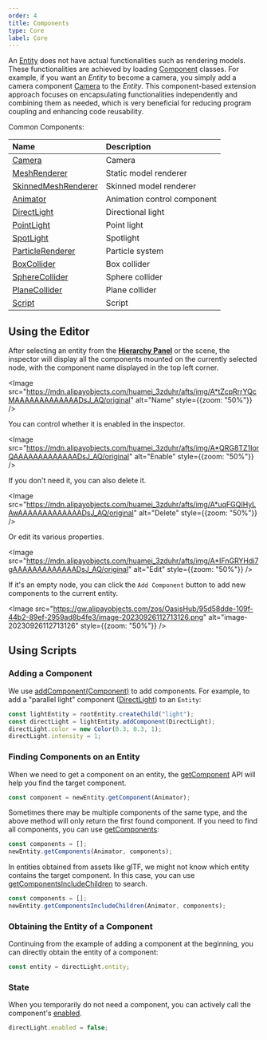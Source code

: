 ```yaml
---
order: 4
title: Components
type: Core
label: Core
---
```


An [Entity](/apis/core/#Entity) does not have actual functionalities such as rendering models. These functionalities are achieved by loading [Component](/apis/core/#Component) classes. For example, if you want an _Entity_ to become a camera, you simply add a camera component [Camera](/apis/core/#Camera) to the _Entity_. This component-based extension approach focuses on encapsulating functionalities independently and combining them as needed, which is very beneficial for reducing program coupling and enhancing code reusability.

Common Components:

| Name                                               | Description      |
| :------------------------------------------------- | :--------------- |
| [Camera](/apis/core/#Camera)                       | Camera           |
| [MeshRenderer](/apis/core/#MeshRenderer)           | Static model renderer |
| [SkinnedMeshRenderer](/apis/core/#SkinnedMeshRenderer) | Skinned model renderer |
| [Animator](/apis/core/#Animator)                   | Animation control component |
| [DirectLight](/apis/core/#DirectLight)             | Directional light |
| [PointLight](/apis/core/#PointLight)               | Point light      |
| [SpotLight](/apis/core/#SpotLight)                 | Spotlight        |
| [ParticleRenderer](/apis/core/#ParticleRenderer)   | Particle system  |
| [BoxCollider](/apis/core/#BoxCollider)             | Box collider     |
| [SphereCollider](/apis/core/#SphereCollider)       | Sphere collider  |
| [PlaneCollider](/apis/core/#PlaneCollider)         | Plane collider   |
| [Script](/apis/core/#Script)                       | Script           |

## Using the Editor

After selecting an entity from the **[Hierarchy Panel](/en/docs/interface/hierarchy)** or the scene, the inspector will display all the components mounted on the currently selected node, with the component name displayed in the top left corner.

<Image src="https://mdn.alipayobjects.com/huamei_3zduhr/afts/img/A*tZcpRrrYQcMAAAAAAAAAAAAADsJ_AQ/original" alt="Name" style={{zoom: "50%"}} />

You can control whether it is enabled in the inspector.

<Image src="https://mdn.alipayobjects.com/huamei_3zduhr/afts/img/A*QRG8TZ1IorQAAAAAAAAAAAAADsJ_AQ/original" alt="Enable" style={{zoom: "50%"}} />

If you don't need it, you can also delete it.

<Image src="https://mdn.alipayobjects.com/huamei_3zduhr/afts/img/A*uqFGQIHyLAwAAAAAAAAAAAAADsJ_AQ/original" alt="Delete" style={{zoom: "50%"}} />

Or edit its various properties.

<Image src="https://mdn.alipayobjects.com/huamei_3zduhr/afts/img/A*IFnGRYHdi7gAAAAAAAAAAAAADsJ_AQ/original" alt="Edit" style={{zoom: "50%"}} />

If it's an empty node, you can click the `Add Component` button to add new components to the current entity.

<Image src="https://gw.alipayobjects.com/zos/OasisHub/95d58dde-109f-44b2-89ef-2959ad8b4fe3/image-20230926112713126.png" alt="image-20230926112713126" style={{zoom: "50%"}} />

## Using Scripts

### Adding a Component

We use [addComponent(Component)](/apis/core/#Entity-addComponent) to add components. For example, to add a "parallel light" component ([DirectLight](/apis/core/#DirectLight)) to an `Entity`:

```typescript
const lightEntity = rootEntity.createChild("light");
const directLight = lightEntity.addComponent(DirectLight);
directLight.color = new Color(0.3, 0.3, 1);
directLight.intensity = 1;
```

### Finding Components on an Entity

When we need to get a component on an entity, the [getComponent](/apis/core/#Entity-getComponent) API will help you find the target component.

```typescript
const component = newEntity.getComponent(Animator);
```

Sometimes there may be multiple components of the same type, and the above method will only return the first found component. If you need to find all components, you can use [getComponents](/apis/core/#Entity-getComponents):

```typescript
const components = [];
newEntity.getComponents(Animator, components);
```

In entities obtained from assets like glTF, we might not know which entity contains the target component. In this case, you can use [getComponentsIncludeChildren](/apis/core/#Entity-getComponentsIncludeChildren) to search.

```typescript
const components = [];
newEntity.getComponentsIncludeChildren(Animator, components);
```

### Obtaining the Entity of a Component

Continuing from the example of adding a component at the beginning, you can directly obtain the entity of a component:

```typescript
const entity = directLight.entity;
```

### State

When you temporarily do not need a component, you can actively call the component's [enabled](/apis/core/#Component-enabled).

```typescript
directLight.enabled = false;
```
